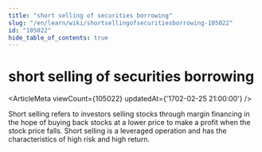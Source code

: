 ```yaml
---
title: "short selling of securities borrowing"
slug: "/en/learn/wiki/shortsellingofsecuritiesborrowing-105022"
id: "105022"
hide_table_of_contents: true
---
```



# short selling of securities borrowing

<ArticleMeta viewCount={105022} updatedAt={'1702-02-25 21:00:00'} />

Short selling refers to investors selling stocks through margin financing in the hope of buying back stocks at a lower price to make a profit when the stock price falls. Short selling is a leveraged operation and has the characteristics of high risk and high return.

